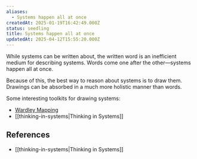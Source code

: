 ```yaml
---
aliases:
  - Systems happen all at once
createdAt: 2025-01-19T16:42:49.000Z
status: seedling
title: Systems happen all at once
updatedAt: 2025-04-12T15:55:20.000Z
---
```

While systems can be written about, the written word is an inefficient medium for describing systems. Words come one after the other—systems happen all at once.

Because of this, the best way to reason about systems is to draw them. Drawings can be absorbed in a much more holistic manner than words.

Some interesting toolkits for drawing systems:

- [Wardley Mapping](https://learnwardleymapping.com/)
- [[thinking-in-systems|Thinking in Systems]]

## References

- [[thinking-in-systems|Thinking in Systems]]
